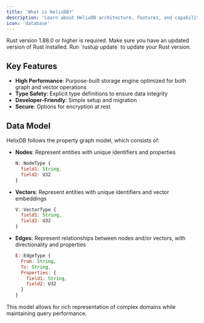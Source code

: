 ```yaml
---
title: 'What is HelixDB?'
description: 'Learn about HelixDB architecture, features, and capabilities'
icon: 'database'
---
```


<Warning>
  Rust version 1.88.0 or higher is required. Make sure you have an updated version of Rust installed. Run `rustup update` to update your Rust version.
</Warning>

## Key Features

- **High Performance**: Purpose-built storage engine optimized for both graph and vector operations
- **Type Safety**: Explicit type definitions to ensure data integrity
- **Developer-Friendly**: Simple setup and migration
- **Secure**: Options for encryption at rest

## Data Model

HelixDB follows the property graph model, which consists of:

- **Nodes**: Represent entities with unique identifiers and properties
  ```js
  N::NodeType {
    field1: String,
    field2: U32
  }
  ```
- **Vectors**: Represent entities with unique identifiers and vector embeddings
  ```js
  V::VectorType {
    field1: String,
    field2: U32
  }
  ```
- **Edges**: Represent relationships between nodes and/or vectors, with directionality and properties
  ```js
  E::EdgeType {
    From: String,
    To: String,
    Properties: {
      field1: String,
      field2: U32
    }
  }
  ```

This model allows for rich representation of complex domains while maintaining query performance.

